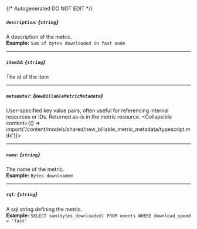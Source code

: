 {/* Autogenerated DO NOT EDIT  */}

##### `description`: *{`string`}*
A description of the metric.
<br/>
**Example:** `Sum of bytes downloaded in fast mode`

---
##### `itemId`: *{`string`}*
The id of the item

---
##### `metadata?`: *{`NewBillableMetricMetadata`}*
User\-specified key value pairs, often useful for referencing internal resources or IDs. Returned as\-is in the metric resource.
<Collapsible content={() => import('/content/models/shared/new_billable_metric_metadata/typescript.mdx')}>
</Collapsible>

---
##### `name`: *{`string`}*
The name of the metric.
<br/>
**Example:** `Bytes downloaded`

---
##### `sql`: *{`string`}*
A sql string defining the metric.
<br/>
**Example:** `SELECT sum(bytes_downloaded) FROM events WHERE download_speed = 'fast'`

